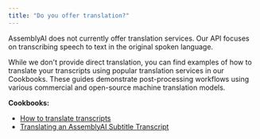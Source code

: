 ```yaml
---
title: "Do you offer translation?"
---
```


AssemblyAI does not currently offer translation services. Our API focuses on transcribing speech to text in the original spoken language.

While we don't provide direct translation, you can find examples of how to translate your transcripts using popular translation services in our Cookbooks. These guides demonstrate post-processing workflows using various commercial and open-source machine translation models.

**Cookbooks:**

- [How to translate transcripts](https://www.assemblyai.com/docs/guides/translate_transcripts)
- [Translating an AssemblyAI Subtitle Transcript](https://www.assemblyai.com/docs/guides/translate_subtitles)
